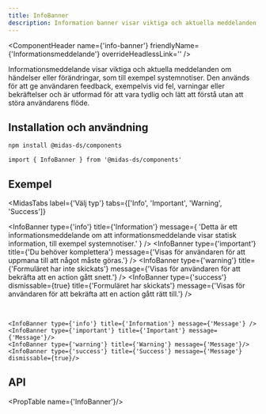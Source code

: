 ```yaml
---
title: InfoBanner
description: Information banner visar viktiga och aktuella meddelanden, som till exempel systemnotiser.
---
```



<ComponentHeader
  name={'info-banner'}
  friendlyName={'Informationsmeddelande'}
  overrideHeadlessLink=''
/>

Informationsmeddelande visar viktiga och aktuella meddelanden om händelser eller förändringar, som till exempel systemnotiser.
Den används för att ge användaren feedback, exempelvis vid fel, varningar eller bekräftelser och är
utformad för att vara tydlig och lätt att förstå utan att störa användarens flöde.

## Installation och användning

```bash npm2yarn
npm install @midas-ds/components
```

```tsx
import { InfoBanner } from '@midas-ds/components'
```

## Exempel

<MidasTabs
  label={'Välj typ'}
  tabs={['Info', 'Important', 'Warning', 'Success']}
>
  <InfoBanner
    type={'info'}
    title={'Information'}
    message={
      'Detta är ett informationsmeddelande om att informationsmeddelande visar statisk information, till exempel systemnotiser.'
    }
  />
  <InfoBanner
    type={'important'}
    title={'Du behöver komplettera'}
    message={'Visas för användaren för att uppmana till att något måste göras.'}
  />
  <InfoBanner
    type={'warning'}
    title={'Formuläret har inte skickats'}
    message={'Visas för användaren för att bekräfta att en action gått snett.'}
  />
  <InfoBanner
    type={'success'}
    dismissable={true}
    title={'Formuläret har skickats'}
    message={'Visas för användaren för att bekräfta att en action gått rätt till.'}
  />
</MidasTabs>

<br />

```tsx
<InfoBanner type={'info'} title={'Information'} message={'Message'} />
<InfoBanner type={'important'} title={'Important'} message={'Message'}/>
<InfoBanner type={'warning'} title={'Warning'} message={'Message'}/>
<InfoBanner type={'success'} title={'Success'} message={'Message'} dismissable={true}/>
```
## API

<PropTable name={'InfoBanner'}/>
